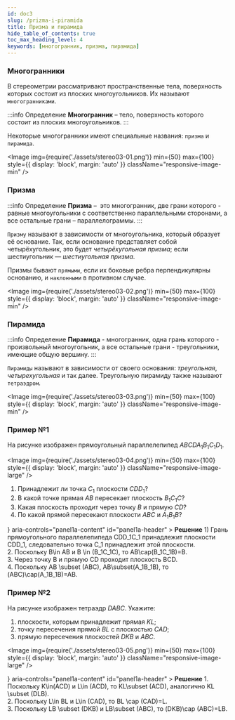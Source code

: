 ```yaml
---
id: doc3
slug: /prizma-i-piramida
title: Призма и пирамида
hide_table_of_contents: true
toc_max_heading_level: 4
keywords: [многогранник, призма, пирамида]
---
```



### Многогранники

В стереометрии рассматривают пространственные тела, поверхность которых состоит из плоских многоугольников. Их называют `многогранниками`.

:::info Определение
**Многогранник** – тело, поверхность которого состоит из плоских многоугольников.
:::

Некоторые многогранники имеют специальные названия: `призма` и `пирамида`.

<Image
  img={require('./assets/stereo03-01.png')}
  min={50}
  max={100}
  style={{ display: 'block', margin: 'auto' }}
  className="responsive-image-min"
/>

### Призма

:::info Определение
**Призма** –  это многогранник, две грани которого - равные многоугольники с соответственно параллельными сторонами, а все остальные грани – параллелограммы.
:::

`Призму` называют в зависимости от многоугольника, который образует её основание. Так, если основание представляет собой четырёхугольник, это будет _четырёхугольная призма_; если шестиугольник — _шестиугольная призма_.

Призмы бывают `прямыми`, если их боковые ребра перпендикулярны основанию, и `наклонными` в противном случае.

<Image
  img={require('./assets/stereo03-02.png')}
  min={50}
  max={100}
  style={{ display: 'block', margin: 'auto' }}
  className="responsive-image-min"
/>

### Пирамида

:::info Определение
**Пирамида** - многогранник, одна грань которого - произвольный многоугольник, а все остальные грани - треугольники, имеющие общую вершину.
:::

`Пирамиды` называют в зависимости от своего основания: _треугольная_, _четырехугольная_ и так далее. Треугольную пирамиду также называют
`тетраэдром`.

<Image
  img={require('./assets/stereo03-03.png')}
  min={50}
  max={100}
  style={{ display: 'block', margin: 'auto' }}
  className="responsive-image-min"
/>

### Пример №1

На рисунке изображен прямоугольный параллелепипед $ABCDA_1B_1C_1D_1$.

<Image
  img={require('./assets/stereo03-04.png')}
  min={50}
  max={100}
  style={{ display: 'block', margin: 'auto' }}
  className="responsive-image-large"
/>

1. Принадлежит ли точка $C_1$ плоскости $CDD_1$?
2. В какой точке прямая $AB$ пересекает плоскость $B_1C_1C$?
3. Какая плоскость проходит через точку $B$ и прямую $CD$?
4. По какой прямой пересекают плоскости $ABC$ и $A_1B_1B$?

<Accordion>
  <AccordionSummary
    expandIcon={<ExpandMoreIcon />}
    aria-controls="panel1a-content"
    id="panel1a-header"
  >
    <Typography>
      <b>Решение</b>
    </Typography>
  </AccordionSummary>
  <AccordionDetails>
    <Typography>
        1) Грань прямоугольного параллелепипеда <MathRender>CDD_1C_1</MathRender> принадлежит плоскости <MathRender>CDD_1</MathRender>, следовательно точка <MathRender>C_1</MathRender>
   принадлежит этой плоскости.<br/>
2. Поскольку <MathRender>B\in AB</MathRender> и <MathRender>B \in (B_1C_1C)</MathRender>, то <MathRender>AB\cap(B_1C_1B)=B</MathRender>.<br/>
3. Через точку <MathRender>B</MathRender> и прямую <MathRender>CD</MathRender> проходит плоскость <MathRender>BCD</MathRender>.<br/>
4. Поскольку <MathRender>AB \subset (ABC)</MathRender>, <MathRender>AB\subset(A_1B_1B)</MathRender>, то <MathRender>(ABC)\cap(A_1B_1B)=AB</MathRender>.
    </Typography>

  </AccordionDetails>
</Accordion>

### Пример №2

На рисунке изображен тетраэдр $DABC$. Укажите:

1. плоскости, которым принадлежит прямая $KL$;
2. точку пересечения прямой $BL$ с плоскостью $CAD$;
3. прямую пересечения плоскостей $DKB$ и $ABC$.

<Image
  img={require('./assets/stereo03-05.png')}
  min={50}
  max={100}
  style={{ display: 'block', margin: 'auto' }}
  className="responsive-image-large"
/>

<Accordion>
  <AccordionSummary
    expandIcon={<ExpandMoreIcon />}
    aria-controls="panel1a-content"
    id="panel1a-header"
  >
    <Typography>
      <b>Решение</b>
    </Typography>
  </AccordionSummary>
  <AccordionDetails>
    <Typography>
1. Поскольку <MathRender>K\in(ACD)</MathRender> и <MathRender>L\in (ACD)</MathRender>, то <MathRender>KL\subset (ACD)</MathRender>, аналогично <MathRender>KL \subset (DLB)</MathRender>.<br/>
2. Поскольку <MathRender>L\in BL</MathRender> и <MathRender>L\in (CAD)</MathRender>, то <MathRender>BL \cap (CAD)=L</MathRender>.<br/>
3. Поскольку <MathRender>LB \subset (DKB)</MathRender> и <MathRender>LB\subset (ABC)</MathRender>, то <MathRender>(DKB)\cap (ABC)=LB</MathRender>.<br/>
    </Typography>

  </AccordionDetails>
</Accordion>
